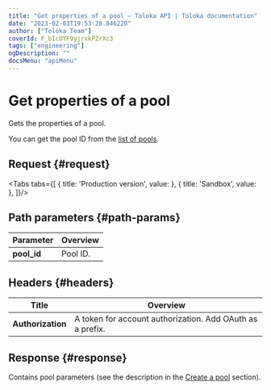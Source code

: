 ```yaml
---
title: "Get properties of a pool — Toloka API | Toloka documentation"
date: "2023-02-03T19:53:28.846220"
author: ["Toloka Team"]
coverId: F_bIcOYF9yjrxkPZrXc3
tags: ["engineering"]
ogDescription: ""
docsMenu: "apiMenu"
---
```



# Get properties of a pool

<Announce/>

Gets the properties of a pool.

You can get the pool ID from the [list of pools](/docs-new/api/get-pool-list).

## Request {#request}

<Tabs tabs={[
  { title: 'Production version', value: <GetPoolList1/> },
  { title: 'Sandbox', value: <GetPoolList2/> },
]}/>

## Path parameters {#path-params}

Parameter | Overview
----- | -----
**pool_id** | Pool ID.

## Headers {#headers}

Title | Overview
----- | -----
**Authorization** | A token for account authorization. Add OAuth as a prefix.

## Response {#response}

Contains pool parameters (see the description in the [Create a pool](/docs-new/api/create-pool#response) section).